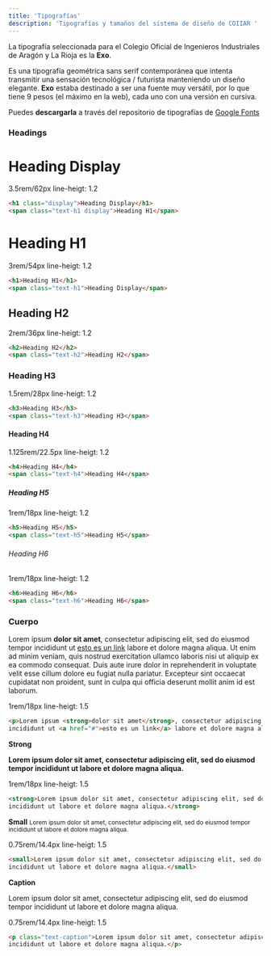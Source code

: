 ```yaml
---
title: 'Tipografías'
description: 'Tipografías y tamaños del sistema de diseño de COIIAR '
---
```


La tipografía seleccionada para el Colegio Oficial de Ingenieros Industriales de Aragón y La Rioja es la **Exo**.

Es una tipografía geométrica sans serif contemporánea que intenta transmitir una sensación tecnológica / futurista manteniendo un diseño elegante. **Exo** estaba destinado a ser una fuente muy versátil, por lo que tiene 9 pesos (el máximo en la web), cada uno con una versión en cursiva.

Puedes **descargarla** a través del repositorio de tipografías de [Google Fonts](https://fonts.google.com/specimen/Exo)


### Headings

<h1 class="display">Heading Display</h1>
3.5rem/62px line-heigt: 1.2

```html
<h1 class="display">Heading Display</h1>
<span class="text-h1 display">Heading H1</span>
```

<h1>Heading H1</h1>
3rem/54px line-heigt: 1.2

```html
<h1>Heading H1</h1>
<span class="text-h1">Heading Display</span>
```

<h2>Heading H2</h2>
2rem/36px line-heigt: 1.2

```html
<h2>Heading H2</h2>
<span class="text-h2">Heading H2</span>
```

<h3>Heading H3</h3>
1.5rem/28px line-heigt: 1.2

```html
<h3>Heading H3</h3>
<span class="text-h3">Heading H3</span>
```

<h4>Heading H4</h4>
1.125rem/22.5px line-heigt: 1.2

```html
<h4>Heading H4</h4>
<span class="text-h4">Heading H4</span>
```

<h5>Heading H5</h5>
1rem/18px line-heigt: 1.2

```html
<h5>Heading H5</h5>
<span class="text-h5">Heading H5</span>
```

<h6>Heading H6</h6>
1rem/18px line-heigt: 1.2

```html
<h6>Heading H6</h6>
<span class="text-h6">Heading H6</span>
```


### Cuerpo
Lorem ipsum **dolor sit amet**, consectetur adipiscing elit, sed do eiusmod tempor incididunt ut [esto es un link](#) labore et dolore magna aliqua. Ut enim ad minim veniam, quis nostrud exercitation ullamco laboris nisi ut aliquip ex ea commodo consequat. Duis aute irure dolor in reprehenderit in voluptate velit esse cillum dolore eu fugiat nulla pariatur. Excepteur sint occaecat cupidatat non proident, sunt in culpa qui officia deserunt mollit anim id est laborum.

1rem/18px line-heigt: 1.5

```html
<p>Lorem ipsum <strong>dolor sit amet</strong>, consectetur adipiscing elit, sed do eiusmod tempor
incididunt ut <a href="#">esto es un link</a> labore et dolore magna aliqua.</p>
```

**Strong**

**Lorem ipsum dolor sit amet, consectetur adipiscing elit, sed do eiusmod tempor incididunt ut labore et dolore magna aliqua.**

1rem/18px line-heigt: 1.5 

```html
<strong>Lorem ipsum dolor sit amet, consectetur adipiscing elit, sed do eiusmod tempor
incididunt ut labore et dolore magna aliqua.</strong>
```

**Small**
<small>Lorem ipsum dolor sit amet, consectetur adipiscing elit, sed do eiusmod tempor incididunt ut labore et dolore magna aliqua.</small>

0.75rem/14.4px line-heigt: 1.5 

```html
<small>Lorem ipsum dolor sit amet, consectetur adipiscing elit, sed do eiusmod tempor
incididunt ut labore et dolore magna aliqua.</small>
```

**Caption**
<p class="text-caption">Lorem ipsum dolor sit amet, consectetur adipiscing elit, sed do eiusmod tempor incididunt ut labore et dolore magna aliqua.</p>

0.75rem/14.4px line-heigt: 1.5 

```html
<p class="text-caption">Lorem ipsum dolor sit amet, consectetur adipiscing elit, sed do eiusmod tempor
incididunt ut labore et dolore magna aliqua.</p>
```